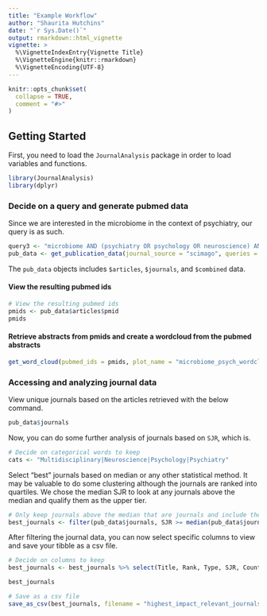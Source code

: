 ```yaml
---
title: "Example Workflow"
author: "Shaurita Hutchins"
date: "`r Sys.Date()`"
output: rmarkdown::html_vignette
vignette: >
  %\VignetteIndexEntry{Vignette Title}
  %\VignetteEngine{knitr::rmarkdown}
  %\VignetteEncoding{UTF-8}
---
```


```r
knitr::opts_chunk$set(
  collapse = TRUE,
  comment = "#>"
)
```

## Getting Started

First, you need to load the `JournalAnalysis` package in order to load variables and functions. 

```r
library(JournalAnalysis)
library(dplyr)
```
### Decide on a query and generate pubmed data

Since we are interested in the microbiome in the context of psychiatry, our query is as such.

```r
query3 <- "microbiome AND (psychiatry OR psychology OR neuroscience) AND (rhesus OR macaque or human or stress or monkey) AND (NOT ecology)"
pub_data <- get_publication_data(journal_source = "scimago", queries = query3, limit = 30000, min_citations = 5)
```

The `pub_data` objects includes `$articles`, `$journals`, and `$combined` data.

#### View the resulting pubmed ids
```r
# View the resulting pubmed ids
pmids <- pub_data$articles$pmid
pmids
```
#### Retrieve abstracts from pmids and create a wordcloud from the pubmed abstracts

```r
get_word_cloud(pubmed_ids = pmids, plot_name = "microbiome_psych_wordcloud.png")
```

### Accessing and analyzing journal data

View unique journals based on the articles retrieved with the below command.

```r
pub_data$journals
```

Now, you can do some further analysis of journals based on `SJR`, which is.

```r
# Decide on categorical words to keep
cats <- "Multidisciplinary|Neuroscience|Psychology|Psychiatry"
```

Select "best" journals based on median or any other statistical method. It may be valuable to do some clustering although the journals are ranked into quartiles. We chose the median SJR to look at any journals above the median and qualify them as the upper tier.

```r
# Only keep journals above the median that are journals and include the categories above.
best_journals <- filter(pub_data$journals, SJR >= median(pub_data$journals$SJR) & grepl(cats, Categories) & Type == "journal")
```

After filtering the journal data, you can now select specific columns to view and save your tibble as a csv file.
```r
# Decide on columns to keep
best_journals <- best_journals %>% select(Title, Rank, Type, SJR, Country, Categories)

best_journals

# Save as a csv file
save_as_csv(best_journals, filename = "highest_impact_relevant_journals")
```